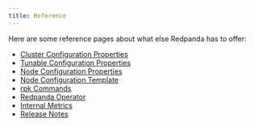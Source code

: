 ```yaml
---
title: Reference
---
```


<head>
    <meta name="title" content="Reference | Redpanda Docs"/>
    <meta name="description" content="Reference index page."/>
</head>

Here are some reference pages about what else Redpanda has to offer:

- [Cluster Configuration Properties](./cluster-properties)
- [Tunable Configuration Properties](./tunable-properties)
- [Node Configuration Properties](./node-properties)
- [Node Configuration Template](./node-configuration-sample)
- [rpk Commands](./rpk/index.mdx)
- [Redpanda Operator](./redpanda-operator/index.mdx)
- [Internal Metrics ](./internal-metrics)
- [Release Notes](https://github.com/redpanda-data/redpanda/releases)
